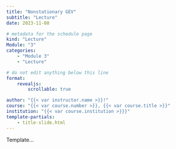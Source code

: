 ```yaml
---
title: "Nonstationary GEV"
subtitle: "Lecture"
date: 2023-11-08

# metadata for the schedule page
kind: "Lecture"
Module: "3"
categories:
    - "Module 3"
    - "Lecture"

# do not edit anything below this line
format:
    revealjs:
        scrollable: true

author: "{{< var instructor.name >}}!"
course: "{{< var course.number >}}, {{< var course.title >}}"
institution: "{{< var course.institution >}}}"
template-partials:
    - title-slide.html
---
```


Template...